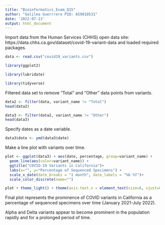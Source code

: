 ```yaml
---
title: "Bioinformatics_Exam_Q15"
author: "Galilea Guerrrero PID: A59010531"
date: '2022-07-13'
output: html_document
---
```


Import data from the Human Services (CHHS) open data site:
https://data.chhs.ca.gov/dataset/covid-19-variant-data and loaded required packages.
```r
data <- read.csv("covid19_variants.csv")

library(ggplot2)

library(lubridate)

library(tidyverse)
```
Filtered data set to remove "Total" and "Other" data points from variants.
```r
data2 <- filter(data, variant_name != "Total")
head(data2)

data3 <- filter(data2, variant_name != "Other")
head(data3) 
```

Specify dates as a date variable.
```r
data3$date <- ymd(data3$date)
```


Make a line plot with variants over time. 
```r
plot <- ggplot(data3) + aes(date, percentage, group=variant_name) + 
  geom_line(aes(color=variant_name)) + 
  ggtitle("COVID-19 Variants in California")+
  labs(x="", y="Percentage of Sequenced Specimens") +
  scale_x_date(date_breaks = "1 month", date_labels = "%b %Y")+
  scale_color_discrete(name="")

plot + theme_light() + theme(axis.text.x = element_text(size=6, vjust=0.5, angle=45)) 
```

Final plot represents the prominence of COVID variants in California as a percentage of sequenced specimens over time (January 2021-July 2022). 

Alpha and Delta variants appear to become prominent in the population rapidly and for a prolonged period of time. 

